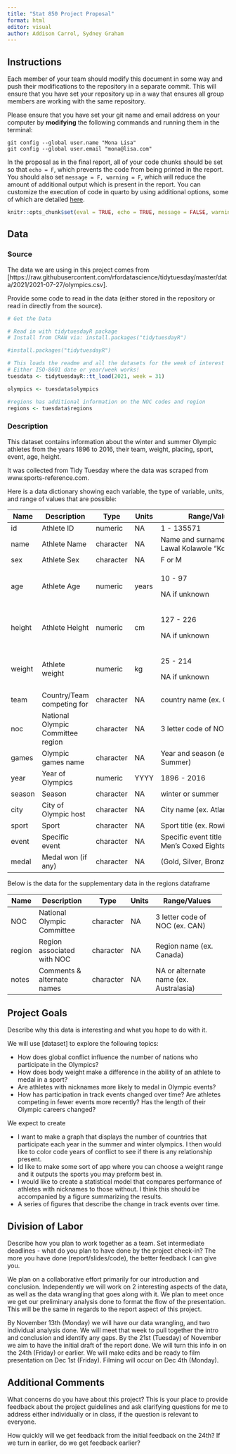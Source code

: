 ```yaml
---
title: "Stat 850 Project Proposal"
format: html
editor: visual
author: Addison Carrol, Sydney Graham
---
```


## Instructions

Each member of your team should modify this document in some way and push their modifications to the repository in a separate commit. This will ensure that you have set your repository up in a way that ensures all group members are working with the same repository.

Please ensure that you have set your git name and email address on your computer by **modifying** the following commands and running them in the terminal:

```         
git config --global user.name "Mona Lisa"
git config --global user.email "mona@lisa.com"
```

In the proposal as in the final report, all of your code chunks should be set so that `echo = F`, which prevents the code from being printed in the report. You should also set `message = F, warning = F`, which will reduce the amount of additional output which is present in the report. You can customize the execution of code in quarto by using additional options, some of which are detailed [here](https://quarto.org/docs/computations/execution-options.html).

```r
knitr::opts_chunk$set(eval = TRUE, echo = TRUE, message = FALSE, warning = FALSE)
```

## Data

### Source

The data we are using in this project comes from \[https://raw.githubusercontent.com/rfordatascience/tidytuesday/master/data/2021/2021-07-27/olympics.csv\].

Provide some code to read in the data (either stored in the repository or read in directly from the source).

```R
# Get the Data

# Read in with tidytuesdayR package 
# Install from CRAN via: install.packages("tidytuesdayR")

#install.packages("tidytuesdayR")

# This loads the readme and all the datasets for the week of interest
# Either ISO-8601 date or year/week works!
tuesdata <- tidytuesdayR::tt_load(2021, week = 31)

olympics <- tuesdata$olympics

#regions has additional information on the NOC codes and region
regions <- tuesdata$regions
```

### Description

This dataset contains information about the winter and summer Olympic athletes from the years 1896 to 2016, their team, weight, placing, sport, event, age, height.

It was collected from Tidy Tuesday where the data was scraped from www.sports-reference.com.

Here is a data dictionary showing each variable, the type of variable, units, and range of values that are possible:

+---------+-----------------------------------+-----------+---------+---------------------------------------------------------+
| Name    | Description                       | Type      | Units   | Range/Values                                            |
+=========+===================================+===========+=========+=========================================================+
| id      | Athlete ID                        | numeric   | NA      | 1 - 135571                                              |
+---------+-----------------------------------+-----------+---------+---------------------------------------------------------+
| name    | Athlete Name                      | character | NA      | Name and surname(s) (ex. Lawal Kolawole "Kola" Abdulai) |
+---------+-----------------------------------+-----------+---------+---------------------------------------------------------+
| sex     | Athlete Sex                       | character | NA      | F or M                                                  |
+---------+-----------------------------------+-----------+---------+---------------------------------------------------------+
| age     | Athlete Age                       | numeric   | years   | 10 - 97                                                 |
|         |                                   |           |         |                                                         |
|         |                                   |           |         | NA if unknown                                           |
+---------+-----------------------------------+-----------+---------+---------------------------------------------------------+
| height  | Athlete Height                    | numeric   | cm      | 127 - 226                                               |
|         |                                   |           |         |                                                         |
|         |                                   |           |         | NA if unknown                                           |
+---------+-----------------------------------+-----------+---------+---------------------------------------------------------+
| weight  | Athlete weight                    | numeric   | kg      | 25 - 214                                                |
|         |                                   |           |         |                                                         |
|         |                                   |           |         | NA if unknown                                           |
+---------+-----------------------------------+-----------+---------+---------------------------------------------------------+
| team    | Country/Team competing for        | character | NA      | country name (ex. Canada)                               |
+---------+-----------------------------------+-----------+---------+---------------------------------------------------------+
| noc     | National Olympic Committee region | character | NA      | 3 letter code of NOC (ex. CAN)                          |
+---------+-----------------------------------+-----------+---------+---------------------------------------------------------+
| games   | Olympic games name                | character | NA      | Year and season (ex. 2000 Summer)                       |
+---------+-----------------------------------+-----------+---------+---------------------------------------------------------+
| year    | Year of Olympics                  | numeric   | YYYY    | 1896 - 2016                                             |
+---------+-----------------------------------+-----------+---------+---------------------------------------------------------+
| season  | Season                            | character | NA      | winter or summer                                        |
+---------+-----------------------------------+-----------+---------+---------------------------------------------------------+
| city    | City of Olympic host              | character | NA      | City name (ex. Atlanta)                                 |
+---------+-----------------------------------+-----------+---------+---------------------------------------------------------+
| sport   | Sport                             | character | NA      | Sport title (ex. Rowing)                                |
+---------+-----------------------------------+-----------+---------+---------------------------------------------------------+
| event   | Specific event                    | character | NA      | Specific event title (ex. Rowing Men's Coxed Eights)    |
+---------+-----------------------------------+-----------+---------+---------------------------------------------------------+
| medal   | Medal won (if any)                | character | NA      | (Gold, Silver, Bronze or NA)                            |
+---------+-----------------------------------+-----------+---------+---------------------------------------------------------+

Below is the data for the supplementary data in the regions dataframe

+----------+----------------------------+-----------+----------+----------------------------------------+
| Name     | Description                | Type      | Units    | Range/Values                           |
+==========+============================+===========+==========+========================================+
| NOC      | National Olympic Committee | character | NA       | 3 letter code of NOC (ex. CAN)         |
+----------+----------------------------+-----------+----------+----------------------------------------+
| region   | Region associated with NOC | character | NA       | Region name (ex. Canada)               |
+----------+----------------------------+-----------+----------+----------------------------------------+
| notes    | Comments & alternate names | character | NA       | NA or alternate name (ex. Australasia) |
+----------+----------------------------+-----------+----------+----------------------------------------+

## Project Goals

Describe why this data is interesting and what you hope to do with it.

We will use \[dataset\] to explore the following topics:

-   How does global conflict influence the number of nations who participate in the Olympics?
-   How does body weight make a difference in the ability of an athlete to medal in a sport?
-   Are athletes with nicknames more likely to medal in Olympic events?
-   How has participation in track events changed over time? Are athletes competing in fewer events more recently? Has the length of their Olympic careers changed?

We expect to create

-   I want to make a graph that displays the number of countries that participate each year in the summer and winter olympics. I then would like to color code years of conflict to see if there is any relationship present.
-   Id like to make some sort of app where you can choose a weight range and it outputs the sports you may preform best in.
-   I would like to create a statistical model that compares performance of athletes with nicknames to those without. I think this should be accompanied by a figure summarizing the results.
-   A series of figures that describe the change in track events over time.

## Division of Labor

Describe how you plan to work together as a team. Set intermediate deadlines - what do you plan to have done by the project check-in? The more you have done (report/slides/code), the better feedback I can give you.

We plan on a collaborative effort primarily for our introduction and conclusion. Independently we will work on 2 interesting aspects of the data, as well as the data wrangling that goes along with it. We plan to meet once we get our preliminary analysis done to format the flow of the presentation. This will be the same in regards to the report aspect of this project.

By November 13th (Monday) we will have our data wrangling, and two individual analysis done. We will meet that week to pull together the intro and conclusion and identify any gaps. By the 21st (Tuesday) of November we aim to have the initial draft of the report done. We will turn this info in on the 24th (Friday) or earlier. We will make edits and be ready to film presentation on Dec 1st (Friday). Filming will occur on Dec 4th (Monday).

## Additional Comments

What concerns do you have about this project? This is your place to provide feedback about the project guidelines and ask clarifying questions for me to address either individually or in class, if the question is relevant to everyone.

How quickly will we get feedback from the initial feedback on the 24th? If we turn in earlier, do we get feedback earlier?
